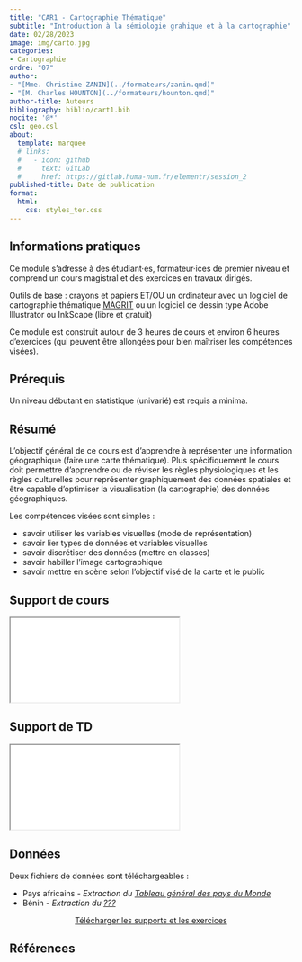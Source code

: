 ```yaml
---
title: "CAR1 - Cartographie Thématique"
subtitle: "Introduction à la sémiologie grahique et à la cartographie"
date: 02/28/2023
image: img/carto.jpg
categories: 
- Cartographie
ordre: "07" 
author: 
- "[Mme. Christine ZANIN](../formateurs/zanin.qmd)"
- "[M. Charles HOUNTON](../formateurs/hounton.qmd)"
author-title: Auteurs
bibliography: biblio/cart1.bib
nocite: '@*'
csl: geo.csl
about:
  template: marquee
  # links:
  #   - icon: github
  #     text: GitLab
  #     href: https://gitlab.huma-num.fr/elementr/session_2
published-title: Date de publication 
format:
  html: 
    css: styles_ter.css
---
```


## <i class="bi bi-info-circle"></i> Informations pratiques

Ce module s'adresse à des étudiant·es, formateur·ices de premier niveau et comprend un cours magistral et des exercices en travaux dirigés.

Outils de base : crayons et papiers ET/OU un ordinateur avec un logiciel de cartographie thématique [MAGRIT](http://magrit.cnrs.fr) ou un logiciel de dessin type Adobe Illustrator ou InkScape (libre et gratuit)

Ce module est construit autour de 3 heures de cours et environ 6 heures d'exercices (qui peuvent être allongées pour bien maîtriser les compétences visées).

</div>

## <i class="bi bi-ui-checks-grid"></i> Prérequis

Un niveau débutant en statistique (univarié) est requis a minima.

## <i class="bi bi-bookmark"></i> Résumé

L'objectif général de ce cours est d'apprendre à représenter une information géographique (faire une carte thématique). Plus spécifiquement le cours doit permettre d'apprendre ou de réviser les règles physiologiques et les règles culturelles pour représenter graphiquement des données spatiales et être capable d'optimiser la visualisation (la cartographie) des données géographiques.

Les compétences visées sont simples :

-   savoir utiliser les variables visuelles (mode de représentation)
-   savoir lier types de données et variables visuelles
-   savoir discrétiser des données (mettre en classes)
-   savoir habiller l'image cartographique
-   savoir mettre en scène selon l'objectif visé de la carte et le public

## <i class="bi bi-person-video3"></i> Support de cours

<object class="slide" data="support/car1_cours.pdf" type="application/pdf">

<iframe class="slide" src="../modules/support/car1_cours.pdf">

</iframe>

</object>

## <i class="bi bi-person-video3"></i> Support de TD

<object class="slide" data="support/car1_exos.pdf" type="application/pdf">

<iframe class="slide" src="../modules/support/car1_exos.pdf">

</iframe>

</object>


## <i class="bi bi-clipboard-data"></i> Données

Deux fichiers de données sont téléchargeables :

-   Pays africains - *Extraction du [Tableau général des pays du Monde](../donnees/gen_monde.qmd)*
-   Bénin - *Extraction du [???](../donnees/gen_monde.qmd)*

<center><a href="https://bit.ly/3JvoE96" class="btn btn-info" role="button" aria-disabled="true" target="_blank" rel="noopener noreferrer"><i class="bi bi-cloud-arrow-down"></i> Télécharger les supports \n et les exercices </a></center>


## <i class="bi bi-file-earmark-text"></i> Références

::: {#refs}
:::
